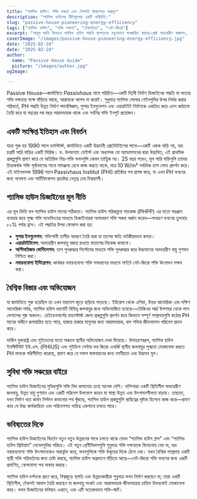 ```yaml
---
title: "প্যাসিভ হাউস: শক্তি দক্ষতা এবং টেকসই স্বাচ্ছন্দ্যের অগ্রদূত"
description: "প্যাসিভ হাউসের নীতিগুলোর একটি পরিচিতি।"
slug: "passive-house-pioneering-energy-efficiency"
tags: ["প্যাসিভ হাউস", "শক্তি দক্ষতা", "টেকসইতা", "নেট-জিরো"]
excerpt: "আসুন জানি কিভাবে প্যাসিভ হাউস পদ্ধতি স্থাপত্যকে নতুনভাবে সংজ্ঞায়িত করছে—শ্রেষ্ঠ অভ্যন্তরীণ স্বাচ্ছন্দ্য, নাটকীয়ভাবে হ্রাসকৃত শক্তি ব্যবহার, এবং কার্বন নির্গমন উল্লেখযোগ্যভাবে হ্রাস করছে, ভবনের ধরন বা জলবায়ু নির্বিশেষে।"
coverImage: "/images/passive-house-pioneering-energy-efficiency.jpg"
date: "2025-02-24"
date: "2025-02-24"
author: 
  name: "Passive House Guide"
  picture: "/images/author.jpg"
ogImage: 

---
```

Passive House—জার্মানিতে *Passivhaus* নামে পরিচিত—একটি বিপ্লবী নির্মাণ ডিজাইনের পদ্ধতি যা অত্যন্ত শক্তি দক্ষতার পক্ষে দাঁড়িয়ে আছে, আরামকে আপস না করেই। শুধুমাত্র প্যাসিভ সোলার গেইনগুলির উপর নির্ভর করার পরিবর্তে, PH পদ্ধতি উন্নত নির্মাণ পদার্থবিজ্ঞান, সুপার ইনসুলেশন এবং এয়ারটাইট নির্মাণকে একত্রিত করে এমন কাঠামো তৈরি করে যা বছরের পর বছর আরামদায়ক থাকে এবং সর্বনিম্ন শক্তি ইনপুট প্রয়োজন।

## একটি সংক্ষিপ্ত ইতিহাস এবং বিবর্তন

যাত্রা শুরু হয় 1990 সালে ডার্মস্টাড্ট, জার্মানিতে একটি উদ্ভাবনী প্রোটোটাইপের সাথে—একটি একক বাড়ি নয়, বরং চারটি সারি বাড়ির একটি সিরিজ। ড. উলফগ্যাং ফেইস্ট এবং অধ্যাপক বো অ্যাডামসনের দ্বারা উদ্ভাবিত, এই প্রাথমিক প্রকল্পগুলি প্রমাণ করে যে অতিরিক্ত নিম্ন-শক্তি ভবনগুলি কেবল তাত্ত্বিক নয়। 25 বছর পরেও, মূল সারি বাড়িগুলি তাদের চিত্তাকর্ষক শক্তি পূর্বাভাসের সাথে সামঞ্জস্য রেখে কাজ করতে থাকে, মাত্র 10 W/m² সর্বাধিক তাপ লোড প্রদর্শন করে। এই মাইলফলক 1996 সালে Passivhaus Institut (PHI) প্রতিষ্ঠার পথ প্রশস্ত করে, যা এখন PH ভবনের জন্য গবেষণা এবং সার্টিফিকেশন প্রচেষ্টার নেতৃত্ব দেয় বিশ্বব্যাপী।
## প্যাসিভ হাউস ডিজাইনের মূল নীতি

এর মূল ভিত্তি হল প্যাসিভ হাউস মানের সঠিকতা। প্যাসিভ হাউস পরিকল্পনা প্যাকেজ (PHPP) এর মতো সরঞ্জাম ব্যবহার করে সূক্ষ্ম শক্তি মডেলিংয়ের মাধ্যমে ডিজাইনাররা অসাধারণ শক্তি সঞ্চয় অর্জন করেন—সাধারণ ভবনের তুলনায় ৮০% পর্যন্ত হ্রাস। এই পদ্ধতির উপর ফোকাস করা হয়:
- **সুপার ইনসুলেশন:** শক্তিশালী তাপীয় আবরণ তৈরি করা যা তাপের ক্ষতি নাটকীয়ভাবে কমায়।
- **এয়ারটাইটনেস:** অভ্যন্তরীণ জলবায়ু বজায় রাখতে বাতাসের লিকেজ কমানো।
- **অপ্টিমাইজড ভেন্টিলেশন:** তাপ পুনরুদ্ধার সিস্টেমের মাধ্যমে শক্তি পুনরুদ্ধার করে উচ্চমানের অভ্যন্তরীণ বায়ু গুণমান নিশ্চিত করা।
- **নবায়নযোগ্য ইন্টিগ্রেশন:** কার্যকর নবায়নযোগ্য শক্তি সমাধানের মাধ্যমে সাইটে নেট-জিরো শক্তি উৎপাদন সক্ষম করা।

## বৈশ্বিক বিস্তার এবং অভিযোজন

যা জার্মানিতে শুরু হয়েছিল তা এখন মহাদেশ জুড়ে ছড়িয়ে পড়েছে। ইউরোপ থেকে এশিয়া, উত্তর আমেরিকা এবং দক্ষিণ আমেরিকা পর্যন্ত, প্যাসিভ হাউস ধারণাটি বিভিন্ন জলবায়ুর জন্য অভিযোজিত হয়েছে—টোকিওর আর্দ্র উপশহর থেকে লাস ভেগাসের শুষ্ক অঞ্চলে। হেইডেলবার্গের বাহনস্টাড্ট জেলা প্রকল্পগুলি প্রদর্শন করে কিভাবে সম্পূর্ণ সম্প্রদায়গুলি কঠোর PH মানের অধীনে রূপান্তরিত হতে পারে, হাজার হাজার মানুষের জন্য আরামদায়ক, কম শক্তির জীবনযাপন পরিবেশ প্রদান করে।

মার্কিন যুক্তরাষ্ট্র এবং সুইডেনের মতো অঞ্চলে স্থানীয় অভিযোজন দেখা দিয়েছে। উদাহরণস্বরূপ, প্যাসিভ হাউস ইনস্টিটিউট ইউ.এস. (PHIUS) এবং সুইডিশ সেন্টার ফর জিরো এনার্জি স্থানীয় জলবায়ুর সূক্ষ্মতা মোকাবেলা করতে PH মানকে পরিশীলিত করেছে, প্রমাণ করে যে সফল বাস্তবায়নের জন্য নমনীয়তা এবং উদ্ভাবন মূল।
## সুবিধা শক্তি সঞ্চয়ের বাইরে

প্যাসিভ হাউস ডিজাইনের সুবিধাগুলি শক্তি বিল কমানোর চেয়ে অনেক বেশি। বাসিন্দারা একটি স্থিতিশীল অভ্যন্তরীণ জলবায়ু, উন্নত বায়ু গুণমান এবং একটি পরিবেশ উপভোগ করেন যা স্বাস্থ্য উন্নত এবং উৎপাদনশীলতা বাড়ায়। তাছাড়া, যখন নির্মাণ খাত কার্বন নির্গমন কমানোর পথ খুঁজছে, প্যাসিভ হাউস প্রকল্পগুলি স্থায়িত্বের দৃষ্টান্ত হিসেবে কাজ করে—প্রমাণ করে যে উচ্চ কার্যকারিতা এবং পরিবেশগত দায়িত্ব একসাথে চলতে পারে।

## ভবিষ্যতের দিকে

প্যাসিভ হাউস ডিজাইনের বিবর্তন নতুন নতুন উন্নয়নের সাথে চলতে থাকে যেমন “প্যাসিভ হাউস প্লাস” এবং “প্যাসিভ হাউস প্রিমিয়াম” লেবেলগুলির পরিচয়। এই নতুন শ্রেণীবিভাগগুলি শুধুমাত্র শক্তি দক্ষতাকে বিবেচনায় নেয় না, বরং নবায়নযোগ্য শক্তি উৎপাদনকেও অন্তর্ভুক্ত করে, ভবনগুলিকে শক্তি উদ্বৃত্তের দিকে ঠেলে দেয়। যখন বৈশ্বিক সম্প্রদায় একটি স্থায়ী শক্তি পরিবর্তনের জন্য চেষ্টা করছে, প্যাসিভ হাউস অগ্রভাগে দাঁড়িয়ে আছে—নেট-জিরো শক্তি ভবনের জন্য একটি প্রমাণিত, স্কেলযোগ্য পথ অফার করছে।

প্যাসিভ হাউস দর্শনকে গ্রহণ করে, বিশ্বজুড়ে স্থপতি এবং উন্নয়নকারীরা শুধুমাত্র ভবন নির্মাণ করছেন না; তারা একটি স্থিতিশীল, টেকসই আবাস তৈরি করছেন যা জলবায়ু সংকট এবং আরামদায়ক জীবনযাত্রার চাহিদা উভয়কেই মোকাবেলা করে। ভবন ডিজাইনের ভবিষ্যৎ এখানে, এবং এটি সতেজভাবে শক্তি-স্মার্ট।
